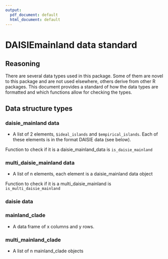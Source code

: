 ```yaml
---
output:
  pdf_document: default
  html_document: default
---
```

# DAISIEmainland data standard

## Reasoning

There are several data types used in this package. Some of them are novel to
this package and are not used elsewhere, others derive from other R packages.
This document provides a standard of how the data types are formatted and which
functions allow for checking the types.

## Data structure types

### daisie_mainland data

* A list of 2 elements, `$ideal_islands` and `$empirical_islands`. Each of these
elements is in the format DAISIE data (see below).

Function to check if it is a daisie_mainland_data is `is_daisie_mainland`

### multi_daisie_mainland data

* A list of n elements, each element is a daisie_mainland data object

Function to check if it is a multi_daisie_mainland is `is_multi_daisie_mainland`

### daisie data

### mainland_clade

* A data frame of x columns and y rows.

### multi_mainland_clade

* A list of n mainland_clade objects



